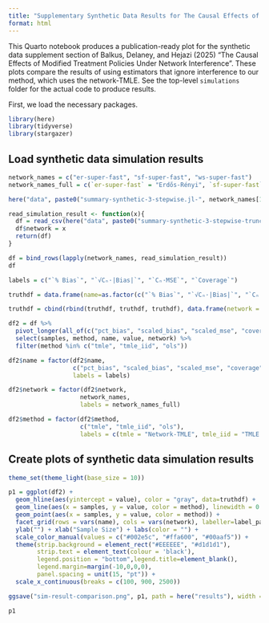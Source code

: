 ```yaml
---
title: "Supplementary Synthetic Data Results for The Causal Effects of Modified Treatment Policies Under Network Interference"
format: html
---
```


This Quarto notebook produces a publication-ready plot for the synthetic data supplement section of Balkus, Delaney, and Hejazi (2025) "The Causal Effects of Modified Treatment Policies Under Network Interference". These plots compare the results of using estimators that ignore interference to our method, which uses the network-TMLE. See the top-level `simulations` folder for the actual code to produce results.

First, we load the necessary packages.

```r
library(here)
library(tidyverse)
library(stargazer)

```

## Load synthetic data simulation results

```r
network_names = c("er-super-fast", "sf-super-fast", "ws-super-fast")
network_names_full = c(`er-super-fast` = "Erdős-Rényi", `sf-super-fast` = "Scale-Free", `ws-super-fast` = "Watts-Strogatz")

here("data", paste0("summary-synthetic-3-stepwise.jl-", network_names[1], ".csv"))

read_simulation_result <- function(x){
  df = read_csv(here("data", paste0("summary-synthetic-3-stepwise-trunc.jl-", x, ".csv")))
  df$network = x
  return(df)
}

df = bind_rows(lapply(network_names, read_simulation_result))
df

```
```r
labels = c("`% Bias`", "`√Cₙ·|Bias|`", "`Cₙ·MSE`", "`Coverage`")

truthdf = data.frame(name=as.factor(c("`% Bias`", "`√Cₙ·|Bias|`", "`Cₙ·MSE`", "`Coverage`")), value=c(0,0,0,0.95))

truthdf = cbind(rbind(truthdf, truthdf, truthdf), data.frame(network = as.factor(c(rep("Erdős-Rényi", 4), rep("Scale-Free", 4), rep("Watts-Strogatz", 4)))))

```

```r

df2 = df %>% 
  pivot_longer(all_of(c("pct_bias", "scaled_bias", "scaled_mse", "coverage"))) %>% 
  select(samples, method, name, value, network) %>%
  filter(method %in% c("tmle", "tmle_iid", "ols"))

df2$name = factor(df2$name, 
                  c("pct_bias", "scaled_bias", "scaled_mse", "coverage"), 
                  labels = labels)

df2$network = factor(df2$network,
                    network_names,
                    labels = network_names_full)

df2$method = factor(df2$method,
                    c("tmle", "tmle_iid", "ols"),
                    labels = c(tmle = "Network-TMLE", tmle_iid = "TMLE (No Network)", ols = "Linear Regression (No Network)"))


```

## Create plots of synthetic data simulation results

```r

theme_set(theme_light(base_size = 10))

p1 = ggplot(df2) + 
  geom_hline(aes(yintercept = value), color = "gray", data=truthdf) + 
  geom_line(aes(x = samples, y = value, color = method), linewidth = 0.5) +
  geom_point(aes(x = samples, y = value, color = method)) +
  facet_grid(rows = vars(name), cols = vars(network), labeller=label_parsed, scales = "free_y") + 
  ylab("") + xlab("Sample Size") + labs(color = "") +
  scale_color_manual(values = c("#002e5c", "#ffa600", "#00aaf5")) + 
  theme(strip.background = element_rect("#EEEEEE", "#d1d1d1"), 
        strip.text = element_text(colour = 'black'), 
        legend.position = "bottom",legend.title=element_blank(), 
        legend.margin=margin(-10,0,0,0),
        panel.spacing = unit(15, "pt")) +
  scale_x_continuous(breaks = c(100, 900, 2500))

ggsave("sim-result-comparison.png", p1, path = here("results"), width = 6, height = 6, dpi = 1000)

p1

```
